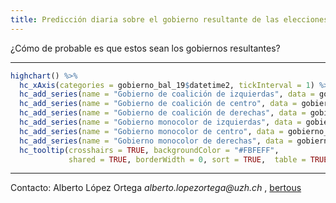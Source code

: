 ```yaml
---
title: Predicción diaria sobre el gobierno resultante de las elecciones autonómicas del 26M en I. Baleares.
---
```


¿Cómo de probable es que estos sean los gobiernos resultantes? 



_________________

```r

highchart() %>% 
  hc_xAxis(categories = gobierno_bal_19$datetime2, tickInterval = 1) %>% 
  hc_add_series(name = "Gobierno de coalición de izquierdas", data = gobierno_bal_19$coalition_left , color = "#9A0000") %>% 
  hc_add_series(name = "Gobierno de coalición de centro", data = gobierno_bal_19$coalition_center, color= "#C57420") %>% 
  hc_add_series(name = "Gobierno de coalición de derechas", data = gobierno_bal_19$coalition_right, color = "#0000BA") %>% 
  hc_add_series(name = "Gobierno monocolor de izquierdas", data = gobierno_bal_19$singlecolor_left, color= "#FF3827") %>% 
  hc_add_series(name = "Gobierno monocolor de centro", data = gobierno_bal_19$singlecolor_center, color= "#FF9300") %>% 
  hc_add_series(name = "Gobierno monocolor de derechas", data = gobierno_bal_19$singlecolor_right, color= "#04AAFF") %>% 
  hc_tooltip(crosshairs = TRUE, backgroundColor = "#FBFEFF",
             shared = TRUE, borderWidth = 0, sort = TRUE,  table = TRUE)


```

_____

Contacto: Alberto López Ortega _alberto.lopezortega@uzh.ch_ , [bertous](https://twitter.com/bertous)


